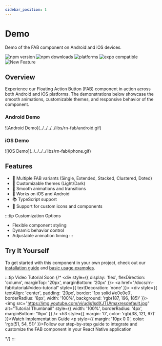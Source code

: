 ```yaml
---
sidebar_position: 1
---
```


# Demo
Demo of the FAB component on Android and iOS devices.

<div style={{ display: 'flex', gap: '8px' }}>
  <img src="https://img.shields.io/npm/v/@masumdev%2Frn-fab" alt="npm version" />
  <img src="https://img.shields.io/npm/dt/@masumdev%2Frn-fab" alt="npm downloads" />
  <img src="https://img.shields.io/badge/platforms-android%20|%20ios-lightgrey.svg" alt="platforms" />
  <img src="https://img.shields.io/badge/Expo-compatible-9cf.svg" alt="expo compatible" />
  <img src="https://img.shields.io/badge/New-2025-brightgreen" alt="New Feature" />
</div>

## Overview

Experience our Floating Action Button (FAB) component in action across both Android and iOS platforms. The demonstrations below showcase the smooth animations, customizable themes, and responsive behavior of the component.

<div style={{ display: 'flex', justifyContent: 'space-around', marginBottom: '20px' }}>
  <div>
    <h3>Android Demo</h3>
    ![Android Demo](../../../../libs/rn-fab/android.gif)
  </div>
  <div>
    <h3>iOS Demo</h3>
    ![iOS Demo](../../../../libs/rn-fab/iphone.gif)
  </div>
</div>

## Features

- 🚀 Multiple FAB variants (Single, Extended, Stacked, Clustered, Doted)
- 🎨 Customizable themes (Light/Dark)
- 🔄 Smooth animations and transitions
- 📱 Works on iOS and Android
- 📚 TypeScript support
- 🎯 Support for custom icons and components

:::tip Customization Options
- Flexible component styling
- Dynamic behavior control
- Adjustable animation timing
:::

## Try It Yourself
To get started with this component in your own project, check out our [installation guide](/docs/rn-fab/installation) and [basic usage examples](/docs/rn-fab/basic-usage).

:::tip Video Tutorial
Soon
{/* <div style={{ display: 'flex', flexDirection: 'column', marginTop: '20px', marginBottom: '20px' }}>
  <a href="/docs/rn-fab/tutorial#video-tutorial" style={{ textDecoration: 'none' }}>
    <div style={{ textAlign: 'center', padding: '20px', border: '1px solid #e0e0e0', borderRadius: '8px', width: '100%', background: 'rgb(187, 196, 185)' }}>
      <img src="https://img.youtube.com/vi/udjs1sdXJTU/maxresdefault.jpg" alt="Tutorial Thumbnail" style={{ width: '100%', borderRadius: '4px', marginBottom: '15px' }} />
      <h3 style={{ margin: '0', color: 'rgb(38, 121, 67)' }}>Watch Implementation Guide</h3>
      <p style={{ margin: '10px 0 0', color: 'rgb(51, 54, 51)' }}>Follow our step-by-step guide to integrate and customize the FAB component in your React Native application</p>
    </div>
  </a>
</div> */}
:::